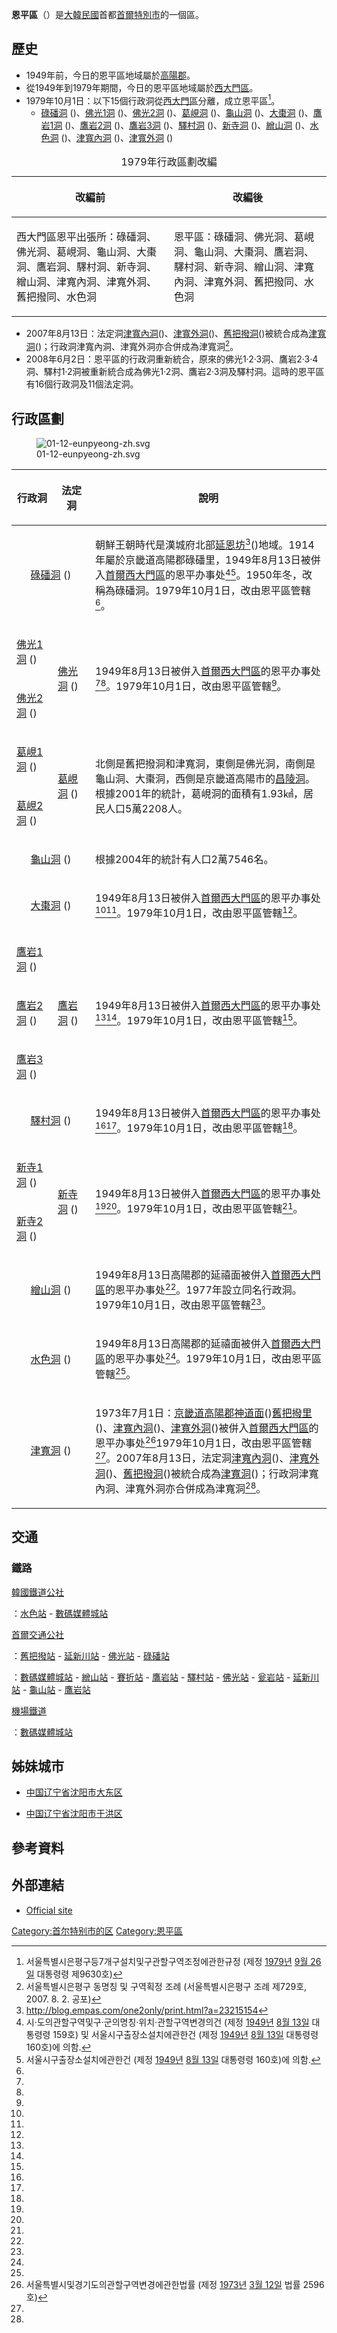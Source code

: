 {{Infobox settlement
| name                    = 恩平區
| settlement_type         = [[韩国行政区划|自治區]]
| translit_lang1          = [[韓語|韓語]]
| translit_lang1_type1    = [[諺文|諺文]]
| translit_lang1_info1    = 은평구
| translit_lang1_type2    = [[朝鮮汉字|漢字]]
| translit_lang1_info2    = 恩平區
| translit_lang1_type3    = {{nowrap|[[文化观光部2000年式|文化观光部2000年式]]}}
| translit_lang1_info3    = Eunpyeong-gu
| translit_lang1_type4    = {{nowrap|[[马科恩-赖肖尔表记法|马科恩-赖肖尔表记法]]}}
| translit_lang1_info4    = Ŭnp'yŏng-gu
| image_skyline           = Eunpyeong-gu_Office_20201009_001.jpg
| image_caption           = 恩平区办事处
| image_flag              = Flag of Eunpyeong, Seoul.svg
| image_seal              = 
| image_map               = Seoul Eunpyeong-gu.svg
| map_caption             = 恩平區在首爾特別市的位置
| subdivision_type        = 國家
| subdivision_name        = {{ROK}}
| subdivision_type1       = [[朝鮮地區|地區]]
| subdivision_name1       = [[韓國首都圈|韓國首都圈]]
| subdivision_type2       = 省級行政區
| subdivision_name2       = [[首爾特別市|首爾特別市]]
| parts_type              = 行政區劃
| parts                   = 16[[行政洞|行政洞]]、11[[法定洞|法定洞]]
| area_total_km2          = 29.7
| population_total        = 442,604
| population_density_km2  = auto
| leader_title            = 區廳長
| leader_name			  = {{link-ko|金美京 (1965年)|김미경 (1965년)|金美京}}
| leader_party            = {{MPK}}
| leader_title1           = 國會議員
| leader_name1            = {{ubl|甲：[[朴柱民|朴柱民]]{{small|（{{MPK}}）}}|乙：[[姜炳遠|姜炳遠]]{{small|（{{MPK}}）}}}}
| blank1_name             = 區樹
| blank1_info             = [[棗|棗樹]]
| blank2_name             = 區花
| blank2_info             = [[大波斯菊|大波斯菊]]
| blank3_name             = 區鳥
| blank3_info             = [[鳩鴿|鳩鴿]]
| website                 = [http://www.ep.go.kr/CmsWeb/viewPage.req?idx=PG0000001180 恩平區廳官方網站]
}}
'''恩平區'''（{{kor|諺=은평구|漢=恩平區|羅=Eunpyeong gu|名=南}}）是[[大韓民國|大韓民國]]首都[[首爾特別市|首爾特別市]]的一個區。

== 歷史 ==
* 1949年前，今日的恩平區地域屬於[[高陽郡|高陽郡]]。
* 從1949年到1979年期間，今日的恩平區地域屬於[[西大門區|西大門區]]。
* 1979年10月1日：以下15個行政洞從[[西大門區|西大門區]]分離，成立恩平區<ref name="1979년"> 서울특별시은평구등7개구설치및구관할구역조정에관한규정 (제정 [[1979년|1979년]] [[9월_26일|9월 26일]] 대통령령 제9630호)</ref>。
**[[碌磻洞|碌磻洞]] ({{lang|ko|녹번동}})、[[佛光1洞|佛光1洞]] ({{lang|ko|불광1동}})、[[佛光2洞|佛光2洞]] ({{lang|ko|불광2동}})、[[葛峴洞|葛峴洞]] ({{lang|ko|갈현동}})、[[龜山洞|龜山洞]] ({{lang|ko|구산동}})、[[大棗洞|大棗洞]] ({{lang|ko|대조동}})、[[鷹岩1洞|鷹岩1洞]] ({{lang|ko|응암1동}})、[[鷹岩2洞|鷹岩2洞]] ({{lang|ko|응암2동}})、[[鷹岩3洞|鷹岩3洞]] ({{lang|ko|응암3동}})、[[驛村洞|驛村洞]] ({{lang|ko|역촌동}})、[[新寺洞|新寺洞]] ({{lang|ko|신사동}})、[[繒山洞|繒山洞]] ({{lang|ko|증산동}})、[[水色洞|水色洞]] ({{lang|ko|수색동}})、[[津寬內洞|津寬內洞]] ({{lang|ko|진관내동}})、[[津寬外洞|津寬外洞]] ({{lang|ko|진관외동}})
{| class="wikitable"
|+ 1979年行政區劃改編
! width=50%|改編前
! width=50%|改編後
|-
|西大門區恩平出張所：碌磻洞、佛光洞、葛峴洞、龜山洞、大棗洞、鷹岩洞、驛村洞、新寺洞、繒山洞、津寬內洞、津寬外洞、舊把撥同、水色洞
|恩平區：碌磻洞、佛光洞、葛峴洞、龜山洞、大棗洞、鷹岩洞、驛村洞、新寺洞、繒山洞、津寬內洞、津寬外洞、舊把撥同、水色洞
|}
*2007年8月13日：法定洞[[津寬內洞|津寬內洞]]({{lang|ko|진관내동}})、[[津寬外洞|津寬外洞]]({{lang|ko|진관외동}})、[[舊把撥洞|舊把撥洞]]({{lang|ko|구파발동}})被統合成為[[津寬洞|津寬洞]]({{lang|ko|진관동}})；行政洞津寬內洞、津寬外洞亦合併成為津寬洞<ref name="서울제729호">서울특별시은평구 동명칭 및 구역획정 조례 (서울특별시은평구 조례 제729호, 2007. 8. 2. 공포) </ref>。
*2008年6月2日：恩平區的行政洞重新統合，原來的佛光1·2·3洞、鷹岩2·3·4洞、驛村1·2洞被重新統合成為佛光1·2洞、鷹岩2·3洞及驛村洞。這時的恩平區有16個行政洞及11個法定洞。

== 行政區劃 ==
[[File:01-12-eunpyeong-zh.svg|thumb]]
{| class="wikitable" style="font-size: 95%;"
! 行政洞 !! 法定洞 !! style="width:75%"| 說明
|-
|colspan=2 align=center| [[碌磻洞|碌磻洞]] ({{lang|ko|녹번동}})
| 朝鮮王朝時代是漢城府北部[[延恩坊|延恩坊]]<ref>http://blog.empas.com/one2only/print.html?a=23215154{{dead link|date=2018年3月 |bot=InternetArchiveBot |fix-attempted=yes }}</ref>({{lang|ko|연은방}})地域。1914年屬於京畿道高陽郡碌磻里，1949年8月13日被併入[[首爾|首爾]][[西大門區|西大門區]]的恩平办事处<ref name="1949년"> 시·도의관할구역및구·군의명칭·위치·관할구역변경의건 (제정 [[1949년|1949년]] [[8월_13일|8월 13일]] 대통령령 159호) 및 서울시구출장소설치에관한건 (제정 [[1949년|1949년]] [[8월_13일|8월 13일]] 대통령령 160호)에 의함. </ref><ref name="은평"> 서울시구출장소설치에관한건 (제정 [[1949년|1949년]] [[8월_13일|8월 13일]] 대통령령 160호)에 의함.  </ref>。1950年冬，改稱為碌磻洞。1979年10月1日，改由恩平區管轄<ref name="1979년"/>。
|-
| [[佛光1洞|佛光1洞]] ({{lang|ko|불광1동}})
| rowspan=2 | [[佛光洞|佛光洞]] ({{lang|ko|불광동}})
| rowspan=2 | 1949年8月13日被併入[[首爾|首爾]][[西大門區|西大門區]]的恩平办事处<ref name="1949년"/><ref name="은평"/>。1979年10月1日，改由恩平區管轄<ref name="1979년"/>。
|-
| [[佛光2洞|佛光2洞]] ({{lang|ko|불광2동}})
|-
| [[葛峴1洞|葛峴1洞]] ({{lang|ko|갈현1동}})
| rowspan=2 | [[葛峴洞|葛峴洞]] ({{lang|ko|갈현동}})
| rowspan=2 | 北側是舊把撥洞和津寬洞，東側是佛光洞，南側是龜山洞、大棗洞，西側是京畿道高陽市的[[昌陵洞|昌陵洞]]。根據2001年的統計，葛峴洞的面積有1.93㎢，居民人口5萬2208人。
|-
| [[葛峴2洞|葛峴2洞]] ({{lang|ko|갈현2동}})
|-
|colspan=2 align=center| [[龜山洞|龜山洞]] ({{lang|ko|구산동}})
| 根據2004年的統計有人口2萬7546名。
|-
|colspan=2 align=center| [[大棗洞|大棗洞]] ({{lang|ko|대조동}})
| 1949年8月13日被併入[[首爾|首爾]][[西大門區|西大門區]]的恩平办事处<ref name="1949년"/><ref name="은평"/>。1979年10月1日，改由恩平區管轄<ref name="1979년"/>。 
|-
| [[鷹岩1洞|鷹岩1洞]] ({{lang|ko|응암1동}})
| rowspan=3 | [[鷹岩洞|鷹岩洞]] ({{lang|ko|응암동}})
| rowspan=3 | 1949年8月13日被併入[[首爾|首爾]][[西大門區|西大門區]]的恩平办事处<ref name="1949년"/><ref name="은평"/>。1979年10月1日，改由恩平區管轄<ref name="1979년"/>。  
|-
| [[鷹岩2洞|鷹岩2洞]] ({{lang|ko|응암2동}})
|-
| [[鷹岩3洞|鷹岩3洞]] ({{lang|ko|응암3동}})
|-
|colspan=2 align=center| [[驛村洞|驛村洞]] ({{lang|ko|역촌동}})
| 1949年8月13日被併入[[首爾|首爾]][[西大門區|西大門區]]的恩平办事处<ref name="1949년"/><ref name="은평"/>。1979年10月1日，改由恩平區管轄<ref name="1979년"/>。  
|-
| [[新寺1洞|新寺1洞]] ({{lang|ko|신사1동}}) 
| rowspan=2 | [[新寺洞|新寺洞]] ({{lang|ko|신사동}}) 
| rowspan=2 | 1949年8月13日被併入[[首爾|首爾]][[西大門區|西大門區]]的恩平办事处<ref name="1949년"/><ref name="은평"/>。1979年10月1日，改由恩平區管轄<ref name="1979년"/>。  
|-
| [[新寺2洞|新寺2洞]] ({{lang|ko|신사2동}}) 
|-
|colspan=2 align=center| [[繒山洞|繒山洞]] ({{lang|ko|증산동}})
| 1949年8月13日高陽郡的延禧面被併入[[首爾|首爾]][[西大門區|西大門區]]的恩平办事处<ref name="1949년"/>。1977年設立同名行政洞。1979年10月1日，改由恩平區管轄<ref name="1979년"/>。
|-
|colspan=2 align=center| [[水色洞|水色洞]] ({{lang|ko|수색동}})
| 1949年8月13日高陽郡的延禧面被併入[[首爾|首爾]][[西大門區|西大門區]]的恩平办事处<ref name="1949년"/>。1979年10月1日，改由恩平區管轄<ref name="1979년"/>。
|-
|colspan=2 align=center| [[津寬洞|津寬洞]] ({{lang|ko|진관동}})
| 1973年7月1日：[[京畿道|京畿道]][[高陽郡|高陽郡]][[神道面|神道面]]({{lang|ko|신도면}})[[舊把撥里|舊把撥里]]({{lang|ko|구파발리}})、[[津寬內洞|津寬內洞]]({{lang|ko|진관내동}})、[[津寬外洞|津寬外洞]]({{lang|ko|진관외동}})被併入[[首爾|首爾]][[西大門區|西大門區]]的恩平办事处<ref> 서울특별시및경기도의관할구역변경에관한법률 (제정 [[1973년|1973년]] [[3월_12일|3월 12일]] 법률 2596호) </ref>1979年10月1日，改由恩平區管轄<ref name="1979년"/>。2007年8月13日，法定洞[[津寬內洞|津寬內洞]]({{lang|ko|진관내동}})、[[津寬外洞|津寬外洞]]({{lang|ko|진관외동}})、[[舊把撥洞|舊把撥洞]]({{lang|ko|구파발동}})被統合成為[[津寬洞|津寬洞]]({{lang|ko|진관동}})；行政洞津寬內洞、津寬外洞亦合併成為津寬洞<ref name="서울제729호" />。
|}

== 交通 ==
=== 鐵路 ===
; [[韓國鐵道公社|韓國鐵道公社]]
{{韓國都市鐵道|KR1}}：[[水色站|水色站]] - [[數碼媒體城站|數碼媒體城站]]
; [[首爾交通公社|首爾交通公社]]
{{韓國都市鐵道|SM3}}：[[舊把撥站|舊把撥站]] - [[延新川站|延新川站]] - [[佛光站|佛光站]] - [[碌磻站|碌磻站]]

{{韓國都市鐵道|SM6}}：[[數碼媒體城站|數碼媒體城站]] - [[繒山站|繒山站]] - [[賽折站|賽折站]] - [[鷹岩站|鷹岩站]] - [[驛村站|驛村站]] - [[佛光站|佛光站]] - [[瓮岩站|瓮岩站]] - [[延新川站|延新川站]] - [[龜山站_(首爾)|龜山站]] - [[鷹岩站|鷹岩站]]
; [[機場鐵道_(企業)|機場鐵道]]
{{韓國都市鐵道|AR}}：[[數碼媒體城站|數碼媒體城站]]

== 姊妹城市 ==
*{{flagicon|中国}} [[中国|中国]][[辽宁省|辽宁省]][[沈阳市|沈阳市]][[大东区|大东区]]
*{{flagicon|中国}} [[中国|中国]][[辽宁省|辽宁省]][[沈阳市|沈阳市]][[于洪区|于洪区]]

== 參考資料 ==
{{Reflist}}
== 外部連結 ==
{{Commons category|Eunpyeong-gu, Seoul}}
*[https://web.archive.org/web/20101206061351/http://www.eunpyeong.seoul.kr/en/ Official site]

{{首爾特別市行政區劃}}

{{DEFAULTSORT:Eunpyeong-gu}}
[[Category:首尔特别市的区|Category:首尔特别市的区]]
[[Category:恩平區|Category:恩平區]]